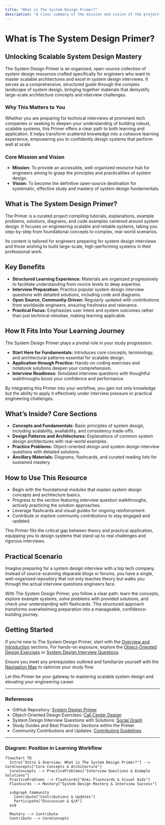 ```yaml
---
title: "What is The System Design Primer?"
description: "A clear summary of the mission and vision of the project—helping users understand the product’s role as an organized, open-source collection of system design resources tailored for engineers seeking to master scalable architecture and ace system design interviews."
---
```


# What is The System Design Primer?

## Unlocking Scalable System Design Mastery

The System Design Primer is an organized, open-source collection of system design resources crafted specifically for engineers who want to master scalable architectures and excel in system design interviews. It serves as a comprehensive, structured guide through the complex landscape of system design, bringing together materials that demystify large-scale architecture concepts and interview challenges.

### Why This Matters to You

Whether you are preparing for technical interviews at prominent tech companies or seeking to deepen your understanding of building robust, scalable systems, this Primer offers a clear path to both learning and application. It helps transform scattered knowledge into a cohesive learning experience, empowering you to confidently design systems that perform well at scale.

### Core Mission and Vision

- **Mission:** To provide an accessible, well-organized resource hub for engineers aiming to grasp the principles and practicalities of system design.
- **Vision:** To become the definitive open-source destination for systematic, effective study and mastery of system design fundamentals.


## What is The System Design Primer?

The Primer is a curated project compiling tutorials, explanations, example problems, solutions, diagrams, and code examples centered around system design. It focuses on engineering scalable and reliable systems, taking you step-by-step from foundational concepts to complex, real-world scenarios.

Its content is tailored for engineers preparing for system design interviews and those wishing to build large-scale, high-performing systems in their professional work.

## Key Benefits

- **Structured Learning Experience:** Materials are organized progressively to facilitate understanding from novice levels to deep expertise.
- **Interview Preparation:** Practice popular system design interview questions with detailed solutions, including code and diagrams.
- **Open Source, Community-Driven:** Regularly updated with contributions from worldwide engineers, ensuring freshness and relevance.
- **Practical Focus:** Emphasizes user intent and system outcomes rather than just technical minutiae, making learning applicable.

## How It Fits Into Your Learning Journey

The System Design Primer plays a pivotal role in your study progression:

- **Start Here for Fundamentals:** Introduces core concepts, terminology, and architectural patterns essential for scalable design.
- **Application through Practice:** Hands-on coding exercises and notebook solutions deepen your comprehension.
- **Interview Readiness:** Simulated interview questions with thoughtful walkthroughs boost your confidence and performance.

By integrating this Primer into your workflow, you gain not only knowledge but the ability to apply it effectively under interview pressure or practical engineering challenges.

## What’s Inside? Core Sections

- **Concepts and Fundamentals:** Basic principles of system design, including scalability, availability, and consistency trade-offs.
- **Design Patterns and Architectures:** Explanations of common system design architectures with real-world examples.
- **Practice Problems:** Object-oriented design and system design interview questions with detailed solutions.
- **Ancillary Materials:** Diagrams, flashcards, and curated reading lists for sustained mastery.

## How to Use This Resource

- Begin with the foundational modules that explain system design concepts and architecture basics.
- Progress to the section featuring interview question walkthroughs, actively practicing the solution approaches.
- Leverage flashcards and visual guides for ongoing reinforcement.
- Contribute or explore community contributions to stay engaged and updated.

<Tip>
This Primer fills the critical gap between theory and practical application, equipping you to design systems that stand up to real challenges and rigorous interviews.
</Tip>

## Practical Scenario

Imagine preparing for a system design interview with a top tech company. Instead of source-scanning disparate blogs or forums, you have a single, well-organized repository that not only teaches theory but walks you through the actual interview questions engineers face.

With The System Design Primer, you follow a clear path: learn the concepts, explore example systems, solve problems with provided solutions, and check your understanding with flashcards. This structured approach transforms overwhelming preparation into a manageable, confidence-building journey.

## Getting Started

If you’re new to The System Design Primer, start with the [Overview and Introduction](https://github.com/donnemartin/system-design-primer#readme) sections. For hands-on exposure, explore the [Object-Oriented Design Exercises](solutions/object_oriented_design/call_center/call_center.ipynb) or [System Design Interview Questions](solutions/system_design/social_graph/README.md).

Ensure you meet any prerequisites outlined and familiarize yourself with the [Navigation Map](https://github.com/donnemartin/system-design-primer#readme) to optimize your study flow.

Let this Primer be your gateway to mastering scalable system design and elevating your engineering career.

---

### References

- GitHub Repository: [System Design Primer](https://github.com/donnemartin/system-design-primer)
- Object-Oriented Design Exercises: [Call Center Design](solutions/object_oriented_design/call_center/call_center.ipynb)
- System Design Interview Questions with Solutions: [Social Graph](solutions/system_design/social_graph/README.md)
- Study Guides and Best Practices: Sections within the Primer
- Community Contributions and Updates: [Contributing Guidelines](CONTRIBUTING.md)

---

### Diagram: Position in Learning Workflow

```mermaid
flowchart TD
  Intro["Intro & Overview: What is The System Design Primer?"] --> CoreConcepts["Core Concepts & Architecture"]
  CoreConcepts --> PracticeProblems["Interview Questions & Example Solutions"]
  PracticeProblems --> Flashcards["Anki Flashcards & Visual Aids"]
  Flashcards --> Mastery["System Design Mastery & Interview Success"]

  subgraph Community
    Contribute["Contributions & Updates"]
    Participate["Discussion & Q/A"]
  end

  Mastery --> Contribute
  Contribute --> CoreConcepts
```
